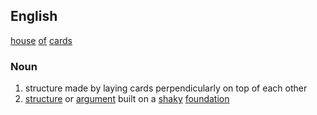 ==English==
[[house]] [[of]] [[card]]s
===Noun===
# structure made by laying cards perpendicularly on top of each other
# [[structure]] or [[argument]] built on a [[shaky]] [[foundation]]